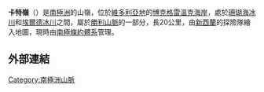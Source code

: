 {{Coord|72|37|S|167|37|E|source:GNIS|display=title}}

'''卡特嶺'''（{{lang-en|Carter Ridge}}）是[[南極洲|南極洲]]的山嶺，位於[[維多利亞地|維多利亞地]]的[[博克格雷溫克海岸|博克格雷溫克海岸]]，處於[[珊瑚海冰川|珊瑚海冰川]]和[[埃爾德冰川|埃爾德冰川]]之間，屬於[[勝利山脈|勝利山脈]]的一部分，長20公里，由[[新西蘭|新西蘭]]的探險隊繪入地圖，現時由[[南極條約體系|南極條約體系]]管理。

==外部連結==
{{cite gnis | type = antarid | id = 2482| name = Carter Ridge | accessdate = 2011-10-27}}

{{DEFAULTSORT:Carter Ridge}}
[[Category:南極洲山脈|Category:南極洲山脈]]


{{BorchgrevinkCoast-geo-stub}}